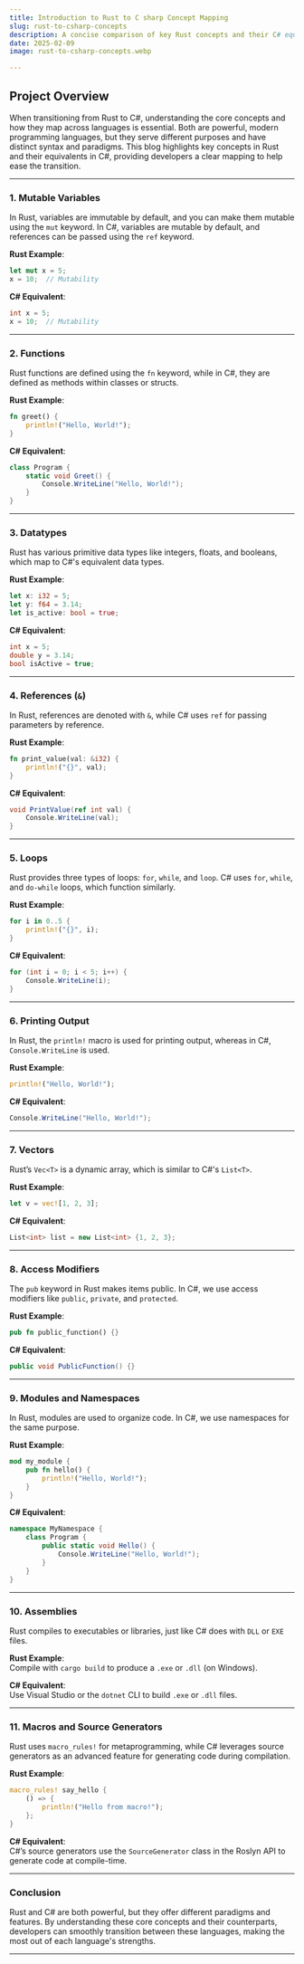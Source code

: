 ---
title: Introduction to Rust to C sharp Concept Mapping  
slug: rust-to-csharp-concepts  
description: A concise comparison of key Rust concepts and their C# equivalents for developers transitioning between these languages.  
date: 2025-02-09  
image: rust-to-csharp-concepts.webp  

---  


## Project Overview

When transitioning from Rust to C#, understanding the core concepts and how they map across languages is essential. Both are powerful, modern programming languages, but they serve different purposes and have distinct syntax and paradigms. This blog highlights key concepts in Rust and their equivalents in C#, providing developers a clear mapping to help ease the transition.

---

### 1. **Mutable Variables**  
   In Rust, variables are immutable by default, and you can make them mutable using the `mut` keyword. In C#, variables are mutable by default, and references can be passed using the `ref` keyword.

   **Rust Example**:  
   ```rust
   let mut x = 5;
   x = 10;  // Mutability
   ```

   **C# Equivalent**:  
   ```csharp
   int x = 5;
   x = 10;  // Mutability
   ```

---

### 2. **Functions**  
   Rust functions are defined using the `fn` keyword, while in C#, they are defined as methods within classes or structs.

   **Rust Example**:  
   ```rust
   fn greet() {
       println!("Hello, World!");
   }
   ```

   **C# Equivalent**:  
   ```csharp
   class Program {
       static void Greet() {
           Console.WriteLine("Hello, World!");
       }
   }
   ```

---

### 3. **Datatypes**  
   Rust has various primitive data types like integers, floats, and booleans, which map to C#'s equivalent data types.

   **Rust Example**:  
   ```rust
   let x: i32 = 5;
   let y: f64 = 3.14;
   let is_active: bool = true;
   ```

   **C# Equivalent**:  
   ```csharp
   int x = 5;
   double y = 3.14;
   bool isActive = true;
   ```

---

### 4. **References (`&`)**  
   In Rust, references are denoted with `&`, while C# uses `ref` for passing parameters by reference.

   **Rust Example**:  
   ```rust
   fn print_value(val: &i32) {
       println!("{}", val);
   }
   ```

   **C# Equivalent**:  
   ```csharp
   void PrintValue(ref int val) {
       Console.WriteLine(val);
   }
   ```

---

### 5. **Loops**  
   Rust provides three types of loops: `for`, `while`, and `loop`. C# uses `for`, `while`, and `do-while` loops, which function similarly.

   **Rust Example**:  
   ```rust
   for i in 0..5 {
       println!("{}", i);
   }
   ```

   **C# Equivalent**:  
   ```csharp
   for (int i = 0; i < 5; i++) {
       Console.WriteLine(i);
   }
   ```

---

### 6. **Printing Output**  
   In Rust, the `println!` macro is used for printing output, whereas in C#, `Console.WriteLine` is used.

   **Rust Example**:  
   ```rust
   println!("Hello, World!");
   ```

   **C# Equivalent**:  
   ```csharp
   Console.WriteLine("Hello, World!");
   ```

---

### 7. **Vectors**  
   Rust’s `Vec<T>` is a dynamic array, which is similar to C#'s `List<T>`.

   **Rust Example**:  
   ```rust
   let v = vec![1, 2, 3];
   ```

   **C# Equivalent**:  
   ```csharp
   List<int> list = new List<int> {1, 2, 3};
   ```

---

### 8. **Access Modifiers**  
   The `pub` keyword in Rust makes items public. In C#, we use access modifiers like `public`, `private`, and `protected`.

   **Rust Example**:  
   ```rust
   pub fn public_function() {}
   ```

   **C# Equivalent**:  
   ```csharp
   public void PublicFunction() {}
   ```

---

### 9. **Modules and Namespaces**  
   In Rust, modules are used to organize code. In C#, we use namespaces for the same purpose.

   **Rust Example**:  
   ```rust
   mod my_module {
       pub fn hello() {
           println!("Hello, World!");
       }
   }
   ```

   **C# Equivalent**:  
   ```csharp
   namespace MyNamespace {
       class Program {
           public static void Hello() {
               Console.WriteLine("Hello, World!");
           }
       }
   }
   ```

---

### 10. **Assemblies**  
   Rust compiles to executables or libraries, just like C# does with `DLL` or `EXE` files.

   **Rust Example**:  
   Compile with `cargo build` to produce a `.exe` or `.dll` (on Windows).

   **C# Equivalent**:  
   Use Visual Studio or the `dotnet` CLI to build `.exe` or `.dll` files.

---

### 11. **Macros and Source Generators**  
   Rust uses `macro_rules!` for metaprogramming, while C# leverages source generators as an advanced feature for generating code during compilation.

   **Rust Example**:  
   ```rust
   macro_rules! say_hello {
       () => {
           println!("Hello from macro!");
       };
   }
   ```

   **C# Equivalent**:  
   C#’s source generators use the `SourceGenerator` class in the Roslyn API to generate code at compile-time.

---

### Conclusion  
Rust and C# are both powerful, but they offer different paradigms and features. By understanding these core concepts and their counterparts, developers can smoothly transition between these languages, making the most out of each language's strengths.

--- 

